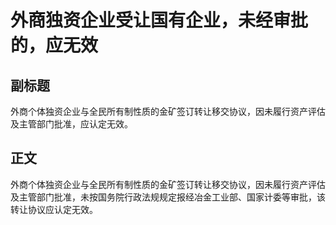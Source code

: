 # 外商独资企业受让国有企业，未经审批的，应无效
## 副标题
外商个体独资企业与全民所有制性质的金矿签订转让移交协议，因未履行资产评估及主管部门批准，应认定无效。
## 正文
外商个体独资企业与全民所有制性质的金矿签订转让移交协议，因未履行资产评估及主管部门批准，未按国务院行政法规规定报经冶金工业部、国家计委等审批，该转让协议应认定无效。